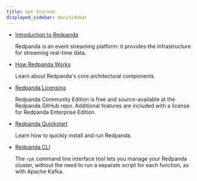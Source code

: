 ```yaml
---
title: Get Started
displayed_sidebar: docsSidebar
---
```


<head>
    <meta name="title" content="Get Started | Redpanda Docs"/>
    <meta name="description" content="Get Started index page."/>
    <link rel="canonical" href="https://docs.redpanda.com/docs/get-started/" />
</head>


- [Introduction to Redpanda](../get-started/intro-to-events)
  
  Redpanda is an event streaming platform: it provides the infrastructure for streaming real-time data. 

- [How Redpanda Works](../get-started/architecture)

    Learn about Redpanda's core architectural components.

- [Redpanda Licensing](../get-started/licenses)

    Redpanda Community Edition is free and source-available at the Redpanda GitHub repo. Additional features are included with a license for Redpanda Enterprise Edition.

- [Redpanda Quickstart](../get-started/quick-start)

    Learn how to quickly install and run Redpanda.

- [Redpanda CLI](../get-started/rpk)

    The `rpk` command line interface tool lets you manage your Redpanda cluster, without the need to run a separate script for each function, as with Apache Kafka. 

